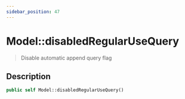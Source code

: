 ```yaml
---
sidebar_position: 47
---
```


# Model::disabledRegularUseQuery

> Disable automatic append query flag

## Description

```php
public self Model::disabledRegularUseQuery()
```
